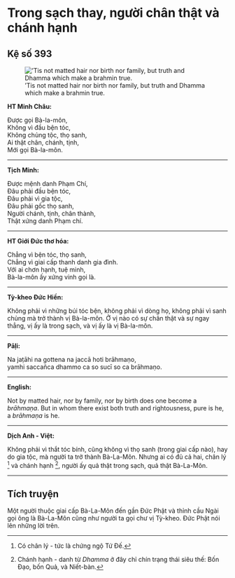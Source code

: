 # Trong sạch thay, người chân thật và chánh hạnh {- #trong-sach-thay-nguoi-chan-that-va-chanh-hanh}

## Kệ số 393 {- #ke-so-393}

![’Tis not matted hair nor birth nor family, but truth and Dhamma which make a brahmin true.](images/kinh-phap-cu-ke-so-393-dhammapada-verse-393.jpg){fig-align="center" .lightbox}

**HT Minh Châu:**

Ðược gọi Bà-la-môn,  
Không vì đầu bện tóc,  
Không chủng tộc, thọ sanh,  
Ai thật chân, chánh, tịnh,  
Mới gọi Bà-la-môn.  

<hr class="divider">

**Tịch Minh:**

Ðược mệnh danh Phạm Chí,  
Ðâu phải đầu bện tóc,  
Ðâu phải vì gia tộc,  
Ðâu phải gốc thọ sanh,  
Người chánh, tịnh, chân thành,  
Thật xứng danh Phạm chí.  

<hr class="divider">

**HT Giới Đức thơ hóa:**

Chẳng vì bện tóc, thọ sanh,  
Chẳng vì giai cấp thanh danh gia đình.  
Với ai chơn hạnh, tuệ minh,  
Bà-la-môn ấy xứng vinh gọi là.  

<hr class="divider">

**Tỳ-kheo Đức Hiền:**

Không phải vì những búi tóc bện, không phải vì dòng họ, không phải vì sanh chủng mà trở thành vị Bà-la-môn. Ở vị nào có sự chân thật và sự ngay thẳng, vị ấy là trong sạch, và vị ấy là vị Bà-la-môn.  

<hr class="divider">

**Pāḷi:**

Na jaṭāhi na gottena na jaccā hoti brāhmaṇo,  
yamhi saccañca dhammo ca so sucī so ca brāhmaṇo.  

<hr class="divider">

**English:**

Not by matted hair, nor by family, nor by birth
does one become a *brāhmaṇa*.
But in whom there exist both truth and rightousness,
pure is he, a *brāhmaṇa* is he.

<hr class="divider">

**Dịch Anh - Việt:**

Không phải vì thắt tóc bính, cũng không vì thọ sanh (trong giai cấp nào), hay do gia tộc, mà người ta trở thành Bà-La-Môn. Nhưng ai có đủ cả hai, chân lý [^1] và chánh hạnh [^2], người ấy quả thật trong sạch, quả thật Bà-La-Môn.  

<hr class="divider">

## Tích truyện {- #tich-truyen}

Một người thuộc giai cấp Bà-La-Môn đến gần Ðức Phật và thỉnh cầu Ngài gọi ông là Bà-La-Môn cũng như người ta gọi chư vị Tỳ-kheo. Ðức Phật nói lên những lời trên.

[^1]: Có chân lý - tức là chứng ngộ Tứ Ðế.

[^2]: Chánh hạnh - danh từ *Dhamma* ở đây chỉ chín trạng thái siêu thế: Bốn Ðạo, bốn Quả, và Niết-bàn.
